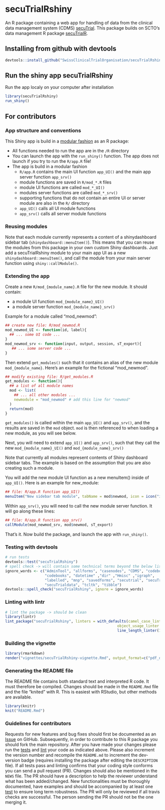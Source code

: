 
<!-- README.md is generated from README.Rmd. Please edit that file -->

# secuTrialRshiny

An R package containing a web app for handling of data from the clinical data management system (CDMS) [secuTrial](https://www.secutrial.com/en/). This package builds on SCTO's data management R package [secuTrialR](https://github.com/SwissClinicalTrialOrganisation/secuTrialR).

## Installing from github with devtools

```r
devtools::install_github("SwissClinicalTrialOrganisation/secuTrialRshiny")
```

## Run the shiny app secuTrialRshiny

Run the app localy on your computer after installation      

```r
library(secuTrialRshiny)
run_shiny()
```

## For contributors

### App structure and conventions

This Shiny app is build in a [modular fashion](https://shiny.rstudio.com/articles/modules.html) as an R package:

* All functions needed to run the app are in the `/R` directory
* You can launch the app with the `run_shiny()` function. The app does not launch if you try to run the `R/app.R` file!
* The app is build in a modular fashion
  * `R/app.R` contains the main UI function `app_UI()` and the main app server function `app_srv()`
  * module functions are saved in `R/mod_*.R` files
  * module UI functions are called `mod_*_UI()`
  * modules server functions are called `mod_*_srv()`
  * supporting functions that do not contain an entire UI or server module are also in the `R/` directory
  * `app_UI()` calls all UI module functions
  * `app_srv()` calls all server module functions

### Reusing modules

Note that each module currently represents a content of a shinydashboard sidebar tab (`shinydashboard::menuItem()`). 
This means that you can reuse the modules from this package in your own custom Shiny dashboards. 
Just add a secuTrialRshiny module to your main app UI as a new `shinydashboard::menuItem()`, 
and call the module from your main server function using `shiny::callModule()`.

### Extending the app

Create a new `R/mod_{module_name}.R` file for the new module. It should contain:

* a module UI function `mod_{module_name}_UI()`
* a module server function `mod_{module_name}_srv()`
  
Example for a module called "mod_newmod": 
```r
## create new file: R/mod_newmod.R
mod_newmod_UI <- function(id, label){
  ## ... some UI code ...
}
mod_newmod_srv <- function(input, output, session, sT_export){
   ## ... some server code ... 
}
```

Then extend `get_modules()` such that it contains an alias of the new module `mod_{module_name}`. 
Here's an example for the fictional "mod_newmod".

```r
## modify existing file: R/get_modules.R
get_modules <- function(){
  ## a list of all module names
  mod <- list(
    ## ... all other modules ...
    newmodule = "mod_newmod" # add this line for "newmod"
  )
  return(mod)
}
```

`get_modules()` is called within the main `app_UI()` and `app_srv()`, and the results are saved in the `mod` object.
`mod` is then referenced to when loading a new module, as you will see below.

Next, you will need to extend `app_UI()` and `app_srv()`, such that they call the new `mod_{module_name}_UI()` and `mod_{module_name}_srv()`

Note that currently all modules represent contents of Shiny dashboard sidebar tabs. The example is based on the assumption that
you are also creating such a module.

You will add the new module UI function as a new menuItem() inside of `app_UI()`. Here is an example for new_module:

```r
## file: R/app.R function app_UI()
menuItem("New sidebar tab module", tabName = mod$newmod, icon = icon("info"))
```

Within `app_srv()`, you will need to call the new module server function. It will go along these lines:

```r
## file: R/app.R function app_srv()
callModule(mod_newmod_srv, mod$newmod, sT_export)
```

That's it. Now build the package, and launch the app with `run_shiny()`.

### Testing with devtools

```r
# run tests
devtools::test("secuTrialRshiny")
# spell check -> will contain some technical terms beyond the below list which is fine
ignore_words <- c("AdminTool", "allforms", "casenodes", "CDMS", "codebook",
                  "codebooks", "datetime" ,"dir" ,"Hmisc" ,"igraph",
                  "labelled", "mnp", "savedforms", "secutrial", "secuTrial", 
                  "secuTrialdata", "tcltk", "tibble")
devtools::spell_check("secuTrialRshiny", ignore = ignore_words)
```

### Linting with lintr

```r
# lint the package -> should be clean
library(lintr)
lint_package("secuTrialRshiny", linters = with_defaults(camel_case_linter = NULL,
                                                   object_usage_linter = NULL,
                                                   line_length_linter(125)))
```

### Building the vignette
```r
library(rmarkdown)
render("vignettes/secuTrialRshiny-vignette.Rmd", output_format=c("pdf_document"))
```

### Generating the README file

The README file contains both standard text and interpreted R code. It must therefore be compiled. Changes should be made in the `README.Rmd` file and the file "knited" with R. This is easiest with RStudio, but other methods are available.

```r
library(knitr)
knit("README.Rmd")
```

### Guidelines for contributors

Requests for new features and bug fixes should first be documented as an [Issue](https://github.com/SwissClinicalTrialOrganisation/secuTrialRshiny/issues) on GitHub.
Subsequently, in order to contribute to this R package you should fork the main repository.
After you have made your changes please run the 
[tests](README.md#testing-with-devtools)
and 
[lint](README.md#linting-with-lintr) your code as 
indicated above. Please also increment the version number and recompile the `README.md` to increment the dev-version badge (requires installing the package after editing the `DESCRIPTION` file). If all tests pass and linting confirms that your 
coding style conforms you can send a pull request (PR). Changes should also be mentioned in the `NEWS` file.
The PR should have a description to help the reviewer understand what has been 
added/changed. New functionalities must be thoroughly documented, have examples 
and should be accompanied by at least one [test](tests/testthat/) to ensure long term 
robustness. The PR will only be reviewed if all travis checks are successful. 
The person sending the PR should not be the one merging it.
